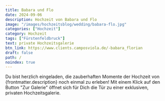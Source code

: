 ```yaml
---
title: Babara und Flo
date: 2024-09-06
description: Hochzeit von Babara und Flo
image: "/images/hochzeitsblog/wedding/babara-flo.jpg"
categories: ["Hochzeit"]
category: Hochzeit
tags: ["Fürstenfeldbruck"]
text: private Hochzeitsgalerie
btn_link: https://www.clients.camposviola.de/-babara_florian
draft: false
path: /
noindex: true
---
```


<div class="pb-4">
Du bist herzlich eingeladen, die zauberhaften Momente der Hochzeit von {frontmatter.description} noch einmal zu erleben! Mit einem Klick auf den Button "Zur Galerie" öffnet sich für Dich die Tür zu einer exklusiven, privaten Hochzeitsgalerie.
</div>
<Text />